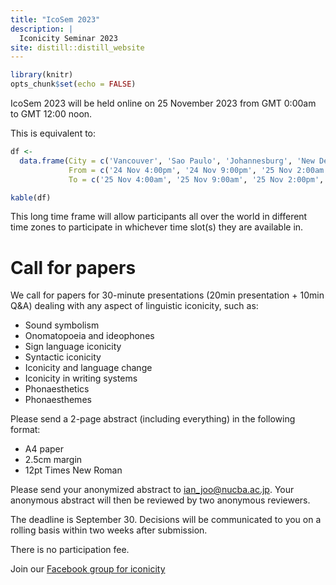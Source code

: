 ```yaml
---
title: "IcoSem 2023"
description: |
  Iconicity Seminar 2023
site: distill::distill_website
---
```


```r
library(knitr)
opts_chunk$set(echo = FALSE)
```

IcoSem 2023 will be held online on 25 November 2023 from GMT 0:00am to GMT 12:00 noon.

This is equivalent to:

```r
df <- 
  data.frame(City = c('Vancouver', 'Sao Paulo', 'Johannesburg', 'New Delhi', 'Tokyo'),
             From = c('24 Nov 4:00pm', '24 Nov 9:00pm', '25 Nov 2:00am', '25 Nov 5:30am', '25 Nov 9:00am'),
             To = c('25 Nov 4:00am', '25 Nov 9:00am', '25 Nov 2:00pm', '25 Nov 5:30pm', '25 Nov 9:00pm'))

kable(df)
```

This long time frame will allow participants all over the world in different time zones to participate in whichever time slot(s) they are available in.

# Call for papers

We call for papers for 30-minute presentations (20min presentation + 10min Q&A) dealing with any aspect of linguistic iconicity, such as:

* Sound symbolism
* Onomatopoeia and ideophones
* Sign language iconicity
* Syntactic iconicity
* Iconicity and language change
* Iconicity in writing systems
* Phonaesthetics
* Phonaesthemes

Please send a 2-page abstract (including everything) in the following format:

* A4 paper
* 2.5cm margin
* 12pt Times New Roman

Please send your anonymized abstract to [ian_joo@nucba.ac.jp](mailto:ian_joo@nucba.ac.jp). Your anonymous abstract will then be reviewed by two anonymous reviewers.

The deadline is September 30. Decisions will be communicated to you on a rolling basis within two weeks after submission.

There is no participation fee.

Join our [Facebook group for iconicity](https://www.facebook.com/groups/lingicon)
